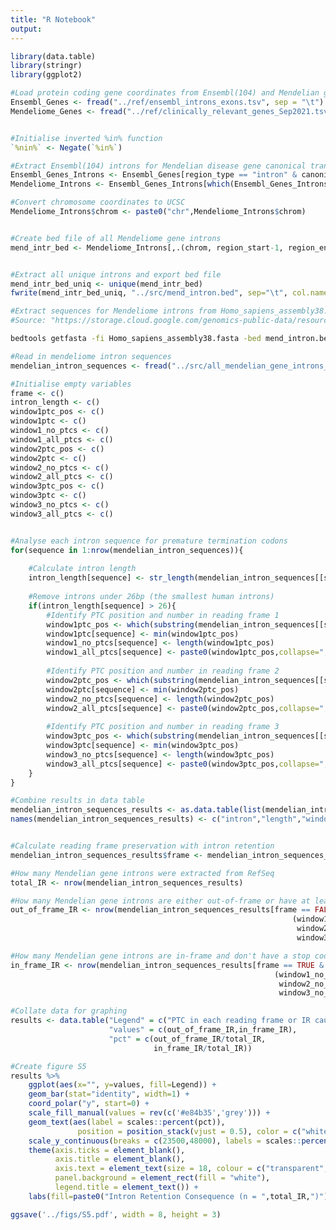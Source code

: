 ---
title: "R Notebook"
output: 
---

```{r}
library(data.table)
library(stringr)
library(ggplot2)
```

```{r}
#Load protein coding gene coordinates from Ensembl(104) and Mendelian gene list
Ensembl_Genes <- fread("../ref/ensembl_introns_exons.tsv", sep = "\t")
Mendeliome_Genes <- fread("../ref/clinically_relevant_genes_Sep2021.tsv.txt", sep = "\t")


#Initialise inverted %in% function
`%nin%` <- Negate(`%in%`)
```

```{r}
#Extract Ensembl(104) introns for Mendelian disease gene canonical transcripts
Ensembl_Genes_Introns <- Ensembl_Genes[region_type == "intron" & canonical == 1]
Mendeliome_Introns <- Ensembl_Genes_Introns[which(Ensembl_Genes_Introns$gene_id %in% Mendeliome_Genes$Ensembl.ID)]
```

```{r}
#Convert chromosome coordinates to UCSC
Mendeliome_Introns$chrom <- paste0("chr",Mendeliome_Introns$chrom)


#Create bed file of all Mendeliome gene introns
mend_intr_bed <- Mendeliome_Introns[,.(chrom, region_start-1, region_end, paste0(chrom,"_",region_start,"_",region_end,"_",strand), 0, strand)]


#Extract all unique introns and export bed file
mend_intr_bed_uniq <- unique(mend_intr_bed)
fwrite(mend_intr_bed_uniq, "../src/mend_intron.bed", sep="\t", col.names = F)
```

```{bash}
#Extract sequences for Mendeliome introns from Homo_sapiens_assembly38.fasta
#Source: "https://storage.cloud.google.com/genomics-public-data/resources/broad/hg38/v0/Homo_sapiens_assembly38.fasta"

bedtools getfasta -fi Homo_sapiens_assembly38.fasta -bed mend_intron.bed -fo all_mendelian_gene_introns_sequences.tsv -name -tab -s
```

```{r}
#Read in mendeliome intron sequences
mendelian_intron_sequences <- fread("../src/all_mendelian_gene_introns_sequences.tsv", header = F, sep = "\t")
```

```{r, warning = F}
#Initialise empty variables
frame <- c()
intron_length <- c()
window1ptc_pos <- c()
window1ptc <- c()
window1_no_ptcs <- c()
window1_all_ptcs <- c()
window2ptc_pos <- c()
window2ptc <- c()
window2_no_ptcs <- c()
window2_all_ptcs <- c()
window3ptc_pos <- c()
window3ptc <- c()
window3_no_ptcs <- c()
window3_all_ptcs <- c()


#Analyse each intron sequence for premature termination codons
for(sequence in 1:nrow(mendelian_intron_sequences)){
    
    #Calculate intron length
    intron_length[sequence] <- str_length(mendelian_intron_sequences[[sequence,2]])
    
    #Remove introns under 26bp (the smallest human introns)
    if(intron_length[sequence] > 26){
        #Identify PTC position and number in reading frame 1
        window1ptc_pos <- which(substring(mendelian_intron_sequences[[sequence,2]],seq(1,str_length(mendelian_intron_sequences[[sequence,2]])-3,3),seq(3,str_length(mendelian_intron_sequences[[sequence,2]]),3)) %in% c("TAG","TAA","TGA"))*3
        window1ptc[sequence] <- min(window1ptc_pos)
        window1_no_ptcs[sequence] <- length(window1ptc_pos)
        window1_all_ptcs[sequence] <- paste0(window1ptc_pos,collapse=",")
        
        #Identify PTC position and number in reading frame 2
        window2ptc_pos <- which(substring(mendelian_intron_sequences[[sequence,2]],seq(2,str_length(mendelian_intron_sequences[[sequence,2]])-3,3),seq(4,str_length(mendelian_intron_sequences[[sequence,2]]),3)) %in% c("TAG","TAA","TGA"))*3
        window2ptc[sequence] <- min(window2ptc_pos)
        window2_no_ptcs[sequence] <- length(window2ptc_pos)
        window2_all_ptcs[sequence] <- paste0(window2ptc_pos,collapse=",")
        
        #Identify PTC position and number in reading frame 3
        window3ptc_pos <- which(substring(mendelian_intron_sequences[[sequence,2]],seq(3,str_length(mendelian_intron_sequences[[sequence,2]])-3,3),seq(5,str_length(mendelian_intron_sequences[[sequence,2]]),3)) %in% c("TAG","TAA","TGA"))*3
        window3ptc[sequence] <- min(window3ptc_pos)
        window3_no_ptcs[sequence] <- length(window3ptc_pos)
        window3_all_ptcs[sequence] <- paste0(window3ptc_pos,collapse=",")
    }
}
```

```{r}
#Combine results in data table
mendelian_intron_sequences_results <- as.data.table(list(mendelian_intron_sequences[,1],intron_length,frame,window1ptc,window2ptc,window3ptc,window1_no_ptcs,window2_no_ptcs,window3_no_ptcs,window1_all_ptcs,window2_all_ptcs,window3_all_ptcs))
names(mendelian_intron_sequences_results) <- c("intron","length","window1ptc","window2ptc","window3ptc","window1_no_ptcs","window2_no_ptcs","window3_no_ptcs","window1_all_ptcs","window2_all_ptcs","window3_all_ptcs")


#Calculate reading frame preservation with intron retention
mendelian_intron_sequences_results$frame <- mendelian_intron_sequences_results$length %% 3 == 0
```

```{r}
#How many Mendelian gene introns were extracted from RefSeq
total_IR <- nrow(mendelian_intron_sequences_results)

#How many Mendelian gene introns are either out-of-frame or have at least 1 stop codon in every window?
out_of_frame_IR <- nrow(mendelian_intron_sequences_results[frame == FALSE |
                                                               (window1_no_ptcs != 0 &
                                                                window2_no_ptcs != 0 &
                                                                window3_no_ptcs != 0)])

#How many Mendelian gene introns are in-frame and don't have a stop codon in any window?
in_frame_IR <- nrow(mendelian_intron_sequences_results[frame == TRUE &
                                                           (window1_no_ptcs == 0 |
                                                            window2_no_ptcs == 0 |
                                                            window3_no_ptcs == 0)])
```

```{r, warning = F}
#Collate data for graphing
results <- data.table("Legend" = c("PTC in each reading frame or IR causes a frameshift","No PTC in at least one reading frame and IR is in-frame"),
                      "values" = c(out_of_frame_IR,in_frame_IR),
                      "pct" = c(out_of_frame_IR/total_IR,
                                in_frame_IR/total_IR))

#Create figure S5
results %>%
    ggplot(aes(x="", y=values, fill=Legend)) +
    geom_bar(stat="identity", width=1) +
    coord_polar("y", start=0) +
    scale_fill_manual(values = rev(c('#e84b35','grey'))) +
    geom_text(aes(label = scales::percent(pct)),
               position = position_stack(vjust = 0.5), color = c("white","transparent"), size = 6) +
    scale_y_continuous(breaks = c(23500,48000), labels = scales::percent(results$pct)) +
    theme(axis.ticks = element_blank(),
          axis.title = element_blank(),
          axis.text = element_text(size = 18, colour = c("transparent","black")),
          panel.background = element_rect(fill = "white"),
          legend.title = element_text()) + 
    labs(fill=paste0("Intron Retention Consequence (n = ",total_IR,")"))

ggsave('../figs/S5.pdf', width = 8, height = 3)
```



